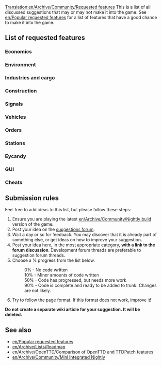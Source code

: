[[Translation:en/Archive/Community/Requested features]]
{{en/TOCright}}
This is a list of all discussed suggestions that may or may not make it into the game.  See [[en/Popular requested features]] for a list of features that have a good chance to make it into the game.
{{en/-}}
==List of requested features==

===Economics===
{{en/Archive/Community/Rf header|Economics}}
{{en/Archive/Community/Rf|More disasters|0%|14818|}}
{{en/Archive/Community/Rf|Advanced expenses column|0%|31455|}}
{{en/Archive/Community/Rf footer}}

===Environment===
{{en/Archive/Community/Rf header}}
{{en/Archive/Community/Rf|Water above sea level|50%|31576|}}
{{en/Archive/Community/Rf|Underwater levels|50%|31576|Visible or not}}
{{en/Archive/Community/Rf|Seasons|10%|15487||Discontinued}}
{{en/Archive/Community/Rf footer}}

===Industries and cargo===
{{en/Archive/Community/Rf header}}
{{en/Archive/Community/Rf|Passenger and cargo destinations|50%|27677|4=Also see [http://www.tt-forums.net/viewtopic.php?t=9201 dev thread]}}
{{en/Archive/Community/Rf footer}}

===Construction===
{{en/Archive/Community/Rf header}}
{{en/Archive/Community/Rf|Copy and Paste layouts of track|90%|25037|}}
{{en/Archive/Community/Rf|Diagonal clearing and leveling|90%|19311|}}
{{en/Archive/Community/Rf|Diagonal roads, tunnels, bridges|0%|7104|}}
{{en/Archive/Community/Rf footer}}

===Signals===
{{en/Archive/Community/Rf header}}
{{en/Archive/Community/Rf|Signal autocomplete|90%|25486|}}
{{en/Archive/Community/Rf|Signals on bridges|10%|22850|Discontinued.  Last patch revision 3393, included in [[en/Archive/Community/Mini Integrated Nightly]]}}
{{en/Archive/Community/Rf|Route markers|50%|30118|}}
{{en/Archive/Community/Rf footer}}

===Vehicles===
{{en/Archive/Community/Rf header}}
{{en/Archive/Community/Rf|Articulated|50%|32197|}}
{{en/Archive/Community/Rf|Adjustable airplane crashes|50%|32202|}}
{{en/Archive/Community/Rf|Better physics for all vehicles|50%|22995|}}
{{en/Archive/Community/Rf|Different acceleration for trains|50%|31794|}}
{{en/Archive/Community/Rf footer}}

===Orders===
{{en/Archive/Community/Rf header}}
{{en/Archive/Community/Rf|Advanced orders|50%|31945|}}
{{en/Archive/Community/Rf footer}}

===Stations===
{{en/Archive/Community/Rf header}}
{{en/Archive/Community/Rf|Airports built by parts|0%|29914|4=Also see [http://www.tt-forums.net/viewtopic.php?t=27724 airports] thread.}}
{{en/Archive/Community/Rf|Better way to enlarge airports|0%|28962|}}
{{en/Archive/Community/Rf|City owned airports|0%|20093|}}
{{en/Archive/Community/Rf footer}}

===Eycandy===
{{en/Archive/Community/Rf header}}
{{en/Archive/Community/Rf|Building construction|50%|29286|}}
{{en/Archive/Community/Rf|Grass on unused tracks|50%|32285|}}
{{en/Archive/Community/Rf footer}}

===GUI===
{{en/Archive/Community/Rf header}}
{{en/Archive/Community/Rf|Customizable shortcuts|10%|32313|}}
{{en/Archive/Community/Rf|New orders window|50%|31074|}}
{{en/Archive/Community/Rf|Better graphs|90%|31984|}}
{{en/Archive/Community/Rf|Signal GUI|50%|25804|}}
{{en/Archive/Community/Rf footer}}

===Cheats===
{{en/Archive/Community/Rf header}}
{{en/Archive/Community/Rf|Local authority doesn't reject you|50%|30807|}}
{{en/Archive/Community/Rf footer}}

==Submission rules==
Feel free to add ideas to this list, but please follow these steps:

#Ensure you are playing the latest [[en/Archive/Community/Nightly build]] version of the game.
#Post your idea on the [http://www.tt-forums.net/viewforum.php?f=32 suggestions forum].
#Wait a day or so for feedback. You may discover that it is already part of something else, or get ideas on how to improve your suggestion.
#Post your idea here, in the most appropriate category, '''with a link to the forum discussion'''.  Development forum threads are preferable to suggestion forum threads.
#Choose a % progress from the list below.
#:0% - No code written
#:10% - Minor amounts of code written
#:50% - Code has progressed, but needs more work.
#:90% - Code is complete and ready to be added to trunk. Changes are not likely.
#Try to follow the page format.  If this format does not work, improve it!

'''Do not create a separate wiki article for your suggestion. It will be deleted.'''

==See also==
*[[en/Popular requested features]]
*[[en/Archive/Lists/Roadmap]]
*[[en/Archive/OpenTTD/Comparison of OpenTTD and TTDPatch features]]
*[[en/Archive/Community/Mini Integrated Nightly]]